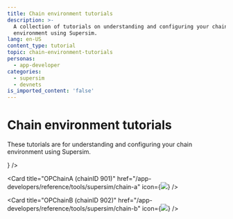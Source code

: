 ```yaml
---
title: Chain environment tutorials
description: >-
  A collection of tutorials on understanding and configuring your chain
  environment using Supersim.
lang: en-US
content_type: tutorial
topic: chain-environment-tutorials
personas:
  - app-developer
categories:
  - supersim
  - devnets
is_imported_content: 'false'
---
```



# Chain environment tutorials

These tutorials are for understanding and configuring your chain environment using Supersim.

<Cards>
  <Card title="Included contracts" href="/app-developers/reference/tools/supersim/contracts" icon={<img src="/img/icons/shapes.svg" />} />

  <Card title="OPChainA (chainID 901)" href="/app-developers/reference/tools/supersim/chain-a" icon={<img src="/img/icons/shapes.svg" />} />

  <Card title="OPChainB (chainID 902)" href="/app-developers/reference/tools/supersim/chain-b" icon={<img src="/img/icons/shapes.svg" />} />
</Cards>
